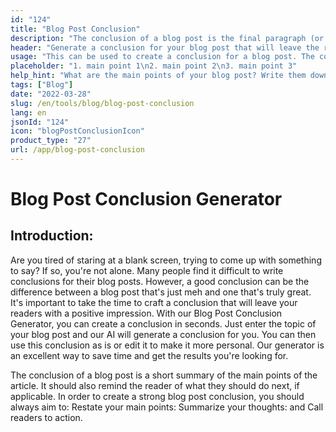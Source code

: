 ```yaml
---
id: "124"
title: "Blog Post Conclusion"
description: "The conclusion of a blog post is the final paragraph (or two) that wraps up the entire piece. It should restate the main points of the post, leave the reader with a final thought, and perhaps even include a call to action."
header: "Generate a conclusion for your blog post that will leave the reader with a final thought."
usage: "This can be used to create a conclusion for a blog post. The conclusion should restate the main points of the post, leave the reader with a final thought, and perhaps even include a call to action."
placeholder: "1. main point 1\n2. main point 2\n3. main point 3"
help_hint: "What are the main points of your blog post? Write them down and we'll turn it into a conclusion."
tags: ["Blog"]
date: "2022-03-28"
slug: /en/tools/blog/blog-post-conclusion
lang: en
jsonId: "124"
icon: "blogPostConclusionIcon"
product_type: "27"
url: /app/blog-post-conclusion
---
```


# Blog Post Conclusion Generator

## Introduction:

Are you tired of staring at a blank screen, trying to come up with something to say? If so, you're not alone. Many people find it difficult to write conclusions for their blog posts. However, a good conclusion can be the difference between a blog post that's just meh and one that's truly great. It's important to take the time to craft a conclusion that will leave your readers with a positive impression. With our Blog Post Conclusion Generator, you can create a conclusion in seconds. Just enter the topic of your blog post and our AI will generate a conclusion for you. You can then use this conclusion as is or edit it to make it more personal. Our generator is an excellent way to save time and get the results you're looking for.

The conclusion of a blog post is a short summary of the main points of the article. It should also remind the reader of what they should do next, if applicable. In order to create a strong blog post conclusion, you should always aim to:
Restate your main points: Summarize your thoughts: and Call readers to action.
